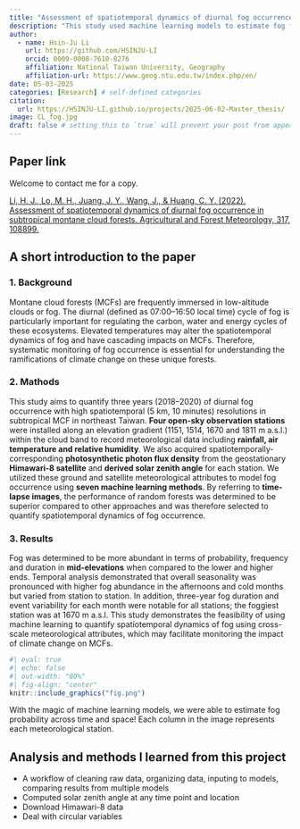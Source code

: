 ```yaml
---
title: "Assessment of spatiotemporal dynamics of diurnal fog occurrence in subtropical montane cloud forests"
description: "This study used machine learning models to estimate fog frequency across time and space in MCFs Taiwan"
author:
  - name: Hsin-Ju Li
    url: https://github.com/HSINJU-LI
    orcid: 0009-0008-7610-8276
    affiliation: National Taiwan University, Geography
    affiliation-url: https://www.geog.ntu.edu.tw/index.php/en/
date: 05-03-2025
categories: [Research] # self-defined categories
citation:
  url: https://HSINJU-LI.github.io/projects/2025-06-02-Master_thesis/
image: CL_fog.jpg
draft: false # setting this to `true` will prevent your post from appearing on your listing page until you're ready!
---
```


## Paper link
Welcome to contact me for a copy.

[Li, H. J., Lo, M. H., Juang, J. Y., Wang, J., & Huang, C. Y. (2022). Assessment of spatiotemporal dynamics of diurnal fog occurrence in subtropical montane cloud forests. Agricultural and Forest Meteorology, 317, 108899.](https://www.sciencedirect.com/science/article/abs/pii/S0168192322000922?via%3Dihub)

## A short introduction to the paper
### 1. Background
Montane cloud forests (MCFs) are frequently immersed in low-altitude clouds or fog. The diurnal (defined as 07:00–16:50 local time) cycle of fog is particularly important for regulating the carbon, water and energy cycles of these ecosystems. Elevated temperatures may alter the spatiotemporal dynamics of fog and have cascading impacts on MCFs. Therefore, systematic monitoring of fog occurrence is essential for understanding the ramifications of climate change on these unique forests.

### 2. Mathods
This study aims to quantify three years (2018–2020) of diurnal fog occurrence with high spatiotemporal (5 km, 10 minutes) resolutions in subtropical MCF in northeast Taiwan. **Four open-sky observation stations** were installed along an elevation gradient (1151, 1514, 1670 and 1811 m a.s.l.) within the cloud band to record meteorological data including **rainfall, air temperature and relative humidity**. We also acquired spatiotemporally-corresponding **photosynthetic photon flux density** from the geostationary **Himawari-8 satellite** and **derived solar zenith angle** for each station. We utilized these ground and satellite meteorological attributes to model fog occurrence using **seven machine learning methods**. By referring to **time-lapse images**, the performance of random forests was determined to be superior compared to other approaches and was therefore selected to quantify spatiotemporal dynamics of fog occurrence. 

### 3. Results
Fog was determined to be more abundant in terms of probability, frequency and duration in **mid-elevations** when compared to the lower and higher ends. Temporal analysis demonstrated that overall seasonality was pronounced with higher fog abundance in the afternoons and cold months but varied from station to station. In addition, three-year fog duration and event variability for each month were notable for all stations; the foggiest station was at 1670 m a.s.l. This study demonstrates the feasibility of using machine learning to quantify spatiotemporal dynamics of fog using cross-scale meteorological attributes, which may facilitate monitoring the impact of climate change on MCFs.

```r
#| eval: true
#| echo: false
#| out-width: "80%"
#| fig-align: "center"
knitr::include_graphics("fig.png")
```
::: {.center-text .small-text}
With the magic of machine learning models, we were able to estimate fog probability across time and space! Each column in the image represents each meteorological station.
:::

## Analysis and methods I learned from this project
- A workflow of cleaning raw data, organizing data, inputing to models, comparing results from multiple models
- Computed solar zenith angle at any time point and location
- Download Himawari-8 data
- Deal with circular variables
